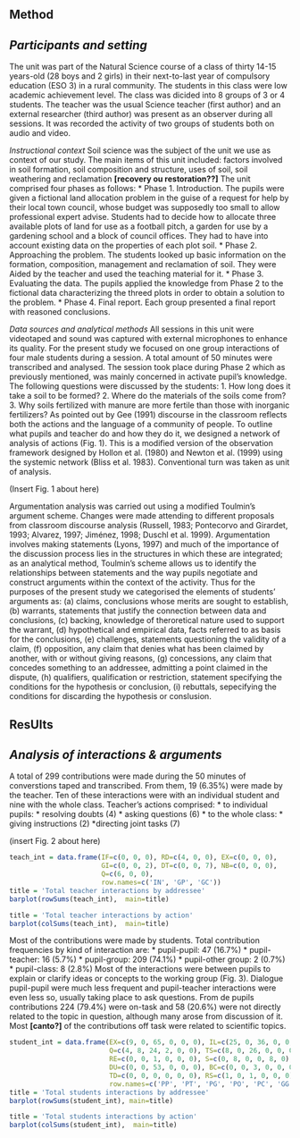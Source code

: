 Method
----------------------------------
*Participants and setting*
----------------------------------
The unit was part of the Natural Science course of a class of thirty 14-15 years-old (28 boys and 2 girls) in their next-to-last year of compulsory education (ESO 3) in a rural community. The students in this class were low academic achievement level. The class was dicided into 8 groups of 3 or 4 students.
The teacher was the usual Science teacher (first author) and an external researcher (third author) was present as an observer during all sessions. It was recorded the activity of two groups of students both on audio and video.

*Instructional context*
Soil science was the subject of the unit we use as context of our study. The main items of this unit included: factors involved in soil formation, soil composition and structure, uses of soil, soil weathering and reclamation **[recovery ou restoration??]**
The unit comprised four phases as follows:
* Phase 1. Introduction. The pupils were given a fictional land allocation problem in the guise of a request for help by their local town council, whose budget was supposedly too small to allow professional expert advise. Students had to decide how to allocate three available plots of land for use as a football pitch, a garden for use by a gardening school and a block of council offices. They had to have into account existing data on the properties of each plot soil.
* Phase 2. Approaching the problem. The students looked up basic information on the formation, composition, management and reclamation of soil. They were Aided by the teacher and used the teaching material for it.
* Phase 3. Evaluating the data. The pupils applied the knowledge from Phase 2 to the fictional data characterizing the threed plots in order to obtain a solution to the problem.
* Phase 4. Final report. Each group presented a final report with reasoned conclusions.

*Data sources and analytical methods*
All sessions in this unit were videotaped and sound was captured with external microphones to enhance its quality. For the present study we focused on one group interactions of four male students during a session. A total amount of 50 minutes were transcribed and analysed. The session took place during Phase 2 which as previously mentioned, was mainly concerned in activate pupil's knowledge. The following questions were discussed by the students:
1. How long does it take a soil to be formed?
2. Where do the materials of the soils come from?
3. Why soils fertilized with manure are more fertile than those with inorganic fertilizers?
As pointed out by Gee (1991) discourse in the classroom reflects both the actions and the language of a community of people. To outline what pupils and teacher do and how they do it, we designed a network of analysis of actions (Fig. 1). This is a modified version of the observation framework designed by Hollon et al. (1980) and Newton et al. (1999) using the systemic network (Bliss et al. 1983). Conventional turn was taken as unit of analysis.

(Insert Fig. 1 about here)

Argumentation analysis was carried out using a modified Toulmin's argument scheme. Changes were made attending to different proposals from classroom discourse analysis (Russell, 1983; Pontecorvo and Girardet, 1993; Alvarez, 1997; Jiménez, 1998; Duschl et al. 1999). Argumentation involves making statements (Lyons, 1997) and much of the importance of the discussion process lies in the structures in which these are integrated; as an analytical method, Toulmin's scheme allows us to identify the relationships between statements and the way pupils negotiate and construct arguments within the context of the activity.
Thus for the purposes of the present study we categorised the elements of students' arguments as:
(a) claims, conclusions whose merits are sought to establish,
(b) warrants, statements that justify the connection between data and conclusions,
(c) backing, knowledge of theroretical nature used to support the warrant,
(d) hypothetical and empirical data, facts referred to as basis for the conclusions,
(e) challenges, statements questioning the validity of a claim,
(f) opposition, any claim that denies what has been claimed by another, with or without giving reasons,
(g) concessions, any claim that concedes something to an addressee, admitting a point claimed in the dispute,
(h) qualifiers, qualification or restriction, statement specifying the conditions for the hypothesis or conclusion,
(i) rebuttals, sepecifying the conditions for discarding the hypothesis or conslusion.

ResUlts
----------------------------------
*Analysis of interactions & arguments*
----------------------------------
A total of 299 contributions were made during the 50 minutes of converstions taped and transcribed. From them, 19 (6.35%) were made by the teacher. Ten of these interactions were with an individual student and nine with the whole class. Teacher's actions comprised:
* to individual pupils:
    * resolving doubts (4)
    * asking questions (6)
* to the whole class:
    * giving instructions (2)
    *directing joint tasks (7)

(insert Fig. 2 about here)

```r
teach_int = data.frame(IF=c(0, 0, 0), RD=c(4, 0, 0), EX=c(0, 0, 0),
                       GI=c(0, 0, 2), DT=c(0, 0, 7), NB=c(0, 0, 0),
                       Q=c(6, 0, 0),
                       row.names=c('IN', 'GP', 'GC'))
title = 'Total teacher interactions by addressee'
barplot(rowSums(teach_int),  main=title)

title = 'Total teacher interactions by action'
barplot(colSums(teach_int),  main=title)
```
Most of the contributions were made by students. Total contribution frequencies by kind of interaction are:
* pupil-pupil: 47 (16.7%)
* pupil-teacher: 16 (5.7%)
* pupil-group: 209 (74.1%)
* pupil-other group: 2 (0.7%)
* pupil-class: 8 (2.8%)
Most of the interactions were between pupils to explain or clarify ideas or concepts to the working group (Fig. 3). Dialogue pupil-pupil were much less frequent and pupil-teacher interactions were even less so, usually taking place to ask questions.
From de pupils contributions 224 (79.4%) were on-task and 58 (20.6%) were not directly related to the topic in question, although many arose from discussion of it. Most **[canto?]** of the contributions off task were related to scientific topics.





```r
student_int = data.frame(EX=c(9, 0, 65, 0, 0, 0), IL=c(25, 0, 36, 0, 0, 0), 
                         Q=c(4, 8, 24, 2, 0, 0), TS=c(8, 0, 26, 0, 0, 0), 
                         RE=c(0, 0, 1, 0, 0, 0), S=c(0, 8, 0, 0, 8, 0), 
                         DU=c(0, 0, 53, 0, 0, 0), BC=c(0, 0, 3, 0, 0, 0), 
                         TD=c(0, 0, 0, 0, 0, 0), RS=c(1, 0, 1, 0, 0, 0),
                         row.names=c('PP', 'PT', 'PG', 'PO', 'PC', 'GG'))
title = 'Total students interactions by addressee'
barplot(rowSums(student_int), main=title)

title = 'Total students interactions by action'
barplot(colSums(student_int),  main=title)
```

